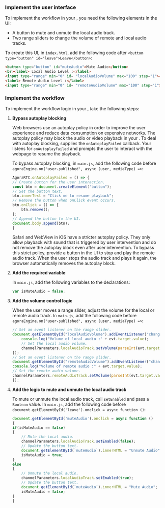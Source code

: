 <PlatformWrapper platform="web">

### Implement the user interface

To implement the <Vpd k="NAME"/> workflow in your <Vpl k="CLIENT" />, you need the following elements in the UI:
 
* A button to mute and unmute the local audio track.
* Two range sliders to change the volume of remote and local audio tracks.

To create this UI, in `index.html`, add the following code after `<button type="button" id="leave">Leave</button>`:

```html
<button type="button" id="muteAudio">Mute Audio</button>
<br><label> Local Audio Level :</label>
<input type="range" min="0" id= "localAudioVolume" max="100" step="1"><br>
<label> Remote Audio Level :</label>
<input type="range" min="0" id= "remoteAudioVolume" max="100" step="1">
```

### Implement the <Vpd k="NAME"/> workflow

To implement the <Vpd k="NAME"/> workflow logic in your <Vpl k="CLIENT" />, take the following steps:

1. **Bypass autoplay blocking**

    Web browsers use an autoplay policy in order to improve the user experience and reduce data consumption on expensive networks. The autoplay policy may block the audio or video playback in your <Vpl k="CLIENT" />. To deal with autoplay blocking, <Vg k="VOICE_SDK" /> supplies the `onAutoplayFailed` callback. Your <Vpl k="CLIENT" /> listens for `onAutoplayFailed` and prompts the user to interact with the webpage to resume the playback.

    To bypass autoplay blocking, in `main.js`, add the following code before `agoraEngine.on("user-published", async (user, mediaType) =>`:

    ```javascript
    AgoraRTC.onAutoplayFailed = () => {
    // Create button for the user interaction.
    const btn = document.createElement("button");
    // Set the button text.
    btn.innerText = "Click me to resume playback";
    // Remove the button when onClick event occurs.
    btn.onClick = () => {
        btn.remove();
    };
    // Append the button to the UI.
    document.body.append(btn);
    }
    ```

    Safari and WebView in iOS have a stricter autoplay policy. They only allow playback with sound that is triggered by user intervention and do not remove the autoplay block even after user intervention. To bypass this strict policy, provide a button in the UI to stop and play the remote audio track. When the user stops the audio track and plays it again, the browser automatically removes the autoplay block.

1. **Add the required variable**

    In `main.js`, add the following variables to the declarations:

    ```javascript
    var isMuteAudio = false;
    ```

1. **Add the volume control logic**

    When the user moves a range slider, adjust the volume for the local or remote audio track. In `main.js`, add the following code before `agoraEngine.on("user-published", async (user, mediaType) =>`:

    ```javascript
    // Set an event listener on the range slider.
    document.getElementById("localAudioVolume").addEventListener("change", function(evt) {
        console.log("Volume of local audio :" + evt.target.value);
        // Set the local audio volume.
        channelParameters.localAudioTrack.setVolume(parseInt(evt.target.value));
    });
    // Set an event listener on the range slider.
    document.getElementById("remoteAudioVolume").addEventListener("change", function(evt) {
    console.log("Volume of remote audio :" + evt.target.value);
    // Set the remote audio volume.
    channelParameters.remoteAudioTrack.setVolume(parseInt(evt.target.value));
    });
    ```

1. **Add the logic to mute and unmute the local audio track**

    To mute or unmute the local audio track, call `setEnabled` and pass a `Boolean` value. In `main.js`, add the following code before `document.getElementById('leave').onclick = async function ()`:

    ```javascript
    document.getElementById('muteAudio').onclick = async function ()
    {
    if(isMuteAudio == false)
    {
        // Mute the local audio.
        channelParameters.localAudioTrack.setEnabled(false);
        // Update the button text.
        document.getElementById(`muteAudio`).innerHTML = "Unmute Audio";
        isMuteAudio = true;
    }
    else
    {
        // Unmute the local audio.
        channelParameters.localAudioTrack.setEnabled(true);
        // Update the button text.
        document.getElementById(`muteAudio`).innerHTML = "Mute Audio";
        isMuteAudio = false;
    }
    }
    ```

</PlatformWrapper>
